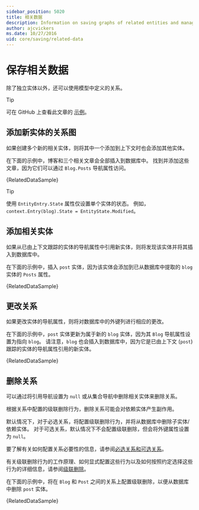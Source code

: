 ```yaml
---
sidebar_position: 5020
title: 相关数据
description: Information on saving graphs of related entities and managing relationships in Entity Framework Core
author: ajcvickers
ms.date: 10/27/2016
uid: core/saving/related-data
---
```




# 保存相关数据

除了独立实体以外，还可以使用模型中定义的关系。

> [!TIP]
可在 GitHub 上查看此文章的 [示例](https://github.com/dotnet/EntityFramework.Docs/tree/main/samples/core/Saving/RelatedData/)。
> 

## 添加新实体的关系图

如果创建多个新的相关实体，则将其中一个添加到上下文时也会添加其他实体。

在下面的示例中，博客和三个相关文章会全部插入到数据库中。 找到并添加这些文章，因为它们可以通过 `Blog.Posts` 导航属性访问。

<CodeSnippets title="C#" language="csharp" fragment="AddingGraphOfEntities" showLineNumbers>{RelatedDataSample}</CodeSnippets>

> [!TIP]
使用 `EntityEntry.State` 属性仅设置单个实体的状态。 例如，`context.Entry(blog).State = EntityState.Modified`。
> 

## 添加相关实体

如果从已由上下文跟踪的实体的导航属性中引用新实体，则将发现该实体并将其插入到数据库中。

在下面的示例中，插入 `post` 实体，因为该实体会添加到已从数据库中提取的 `blog` 实体的 `Posts` 属性。

<CodeSnippets title="C#" language="csharp" fragment="AddingRelatedEntity" showLineNumbers>{RelatedDataSample}</CodeSnippets>

## 更改关系

如果更改实体的导航属性，则将对数据库中的外键列进行相应的更改。

在下面的示例中，`post` 实体更新为属于新的 `blog` 实体，因为其 `Blog` 导航属性设置为指向 `blog`。 请注意，`blog` 也会插入到数据库中，因为它是已由上下文 (`post`) 跟踪的实体的导航属性引用的新实体。

<CodeSnippets title="C#" language="csharp" fragment="ChangingRelationships" showLineNumbers>{RelatedDataSample}</CodeSnippets>

## 删除关系


可以通过将引用导航设置为 `null` 或从集合导航中删除相关实体来删除关系。

根据关系中配置的级联删除行为，删除关系可能会对依赖实体产生副作用。

默认情况下，对于必选关系，将配置级联删除行为，并将从数据库中删除子实体/依赖实体。 对于可选关系，默认情况下不会配置级联删除，但会将外键属性设置为 `null`。

要了解有关如何配置关系必要性的信息，请参阅[必选关系和可选关系]((zh-cn/docs/modeling/relationships#required-and-optional-relationships))。

有关级联删除行为的工作原理、如何显式配置这些行为以及如何按照约定选择这些行为的详细信息，请参阅[级联删除]((zh-cn/docs/saving/cascade-delete))。

在下面的示例中，将在 `Blog` 和 `Post` 之间的关系上配置级联删除，以便从数据库中删除 `post` 实体。

<CodeSnippets title="C#" language="csharp" fragment="RemovingRelationships" showLineNumbers>{RelatedDataSample}</CodeSnippets>
